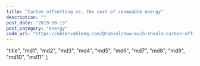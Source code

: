 ```yaml
---
title: "Carbon offsetting vs. the cost of renewable energy"
description: ""
post_date: "2019-10-13"
post_category: "energy"
code_url: "https://observablehq.com/@robinl/how-much-should-carbon-offsetting-cost/"
---
```




  "title",
  "md1",
  "md2",
  "md3",
  "md4",
  "md5",
  "md6",
  "md7",
  "md8",
  "md9",
  "md10",
  "md11"
];

<ObservableNotebook notebook={notebook} cells={output_order} />
